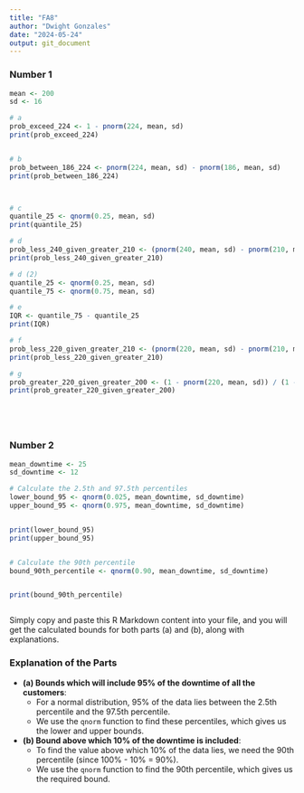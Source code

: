 ---
title: "FA8"
author: "Dwight Gonzales"
date: "2024-05-24"
output: git_document
---


### Number 1
```{r}

mean <- 200
sd <- 16

# a
prob_exceed_224 <- 1 - pnorm(224, mean, sd)
print(prob_exceed_224)


# b
prob_between_186_224 <- pnorm(224, mean, sd) - pnorm(186, mean, sd)
print(prob_between_186_224)



# c
quantile_25 <- qnorm(0.25, mean, sd)
print(quantile_25)

# d
prob_less_240_given_greater_210 <- (pnorm(240, mean, sd) - pnorm(210, mean, sd)) / (1 - pnorm(210, mean, sd))
print(prob_less_240_given_greater_210)

# d (2)
quantile_25 <- qnorm(0.25, mean, sd)
quantile_75 <- qnorm(0.75, mean, sd)

# e
IQR <- quantile_75 - quantile_25
print(IQR)

# f
prob_less_220_given_greater_210 <- (pnorm(220, mean, sd) - pnorm(210, mean, sd)) / (1 - pnorm(210, mean, sd))
print(prob_less_220_given_greater_210)

# g
prob_greater_220_given_greater_200 <- (1 - pnorm(220, mean, sd)) / (1 - pnorm(200, mean, sd))
print(prob_greater_220_given_greater_200)






```

### Number 2

```{r}
mean_downtime <- 25
sd_downtime <- 12

# Calculate the 2.5th and 97.5th percentiles
lower_bound_95 <- qnorm(0.025, mean_downtime, sd_downtime)
upper_bound_95 <- qnorm(0.975, mean_downtime, sd_downtime)


print(lower_bound_95)
print(upper_bound_95)


# Calculate the 90th percentile
bound_90th_percentile <- qnorm(0.90, mean_downtime, sd_downtime)


print(bound_90th_percentile)



```


Simply copy and paste this R Markdown content into your file, and you will get the calculated bounds for both parts (a) and (b), along with explanations. 

### Explanation of the Parts

- **(a) Bounds which will include 95% of the downtime of all the customers**:
  - For a normal distribution, 95% of the data lies between the 2.5th percentile and the 97.5th percentile.
  - We use the `qnorm` function to find these percentiles, which gives us the lower and upper bounds.

- **(b) Bound above which 10% of the downtime is included**:
  - To find the value above which 10% of the data lies, we need the 90th percentile (since 100% - 10% = 90%).
  - We use the `qnorm` function to find the 90th percentile, which gives us the required bound.


